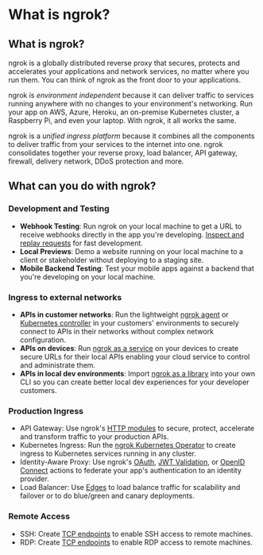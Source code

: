 # What is ngrok?

## What is ngrok?

ngrok is a globally distributed reverse proxy that secures, protects and
accelerates your applications and network services, no matter where you run
them. You can think of ngrok as the front door to your applications.

ngrok is _environment independent_ because it can deliver traffic to services
running anywhere with no changes to your environment's networking. Run your app
on AWS, Azure, Heroku, an on-premise Kubernetes cluster, a Raspberry Pi, and
even your laptop. With ngrok, it all works the same.

ngrok is a _unified ingress platform_ because it combines all the components to
deliver traffic from your services to the internet into one. ngrok
consolidates together your reverse proxy, load balancer, API gateway, firewall,
delivery network, DDoS protection and more.

## What can you do with ngrok?

### Development and Testing

- **Webhook Testing**: Run ngrok on your local machine to get a URL to receive
  webhooks directly in the app you're developing. [Inspect and replay
  requests](/agent/web-inspection-interface/) for fast development.
- **Local Previews**: Demo a website running on your local machine to a client
  or stakeholder without deploying to a staging site.
- **Mobile Backend Testing**: Test your mobile apps against a backend that
  you're developing on your local machine.

### Ingress to external networks

- **APIs in customer networks**: Run the lightweight [ngrok agent](/agent/) or
  [Kubernetes controller](/k8s/) in your customers' environments to securely
  connect to APIs in their networks without complex network configuration.
- **APIs on devices**: Run [ngrok as a service](/agent/#background-service) on
  your devices to create secure URLs for their local APIs enabling your cloud
  service to control and administrate them.
- **APIs in local dev environments**: Import [ngrok as a library](/agent-sdks)
  into your own CLI so you can create better local dev experiences for your
  developer customers.

### Production Ingress

- API Gateway: Use ngrok's [HTTP modules](/traffic-policy/actions/) to secure, protect,
  accelerate and transform traffic to your production APIs.
- Kubernetes Ingress: Run the [ngrok Kubernetes Operator](/k8s/) to create ingress
  to Kubernetes services running in any cluster.
- Identity-Aware Proxy: Use ngrok's [OAuth](/traffic-policy/actions/oauth/),
  [JWT Validation](/traffic-policy/actions/jwt-validation/), or [OpenID
  Connect](/traffic-policy/actions/oidc/) actions to federate your
  app's authentication to an identity provider.
- Load Balancer: Use [Edges](/universal-gateway/edges/) to load balance traffic for
  scalability and failover or to do blue/green and canary deployments.

### Remote Access

- SSH: Create [TCP endpoints](/universal-gateway/tcp/) to enable SSH access to remote machines.
- RDP: Create [TCP endpoints](/universal-gateway/tcp/) to enable RDP access to remote machines.

